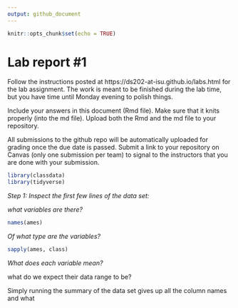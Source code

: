```yaml
---
output: github_document
---
```


<!-- README.md is generated from README.Rmd. Please edit the README.Rmd file -->


```r
knitr::opts_chunk$set(echo = TRUE)
```

# Lab report #1

Follow the instructions posted at https://ds202-at-isu.github.io/labs.html for the lab assignment. The work is meant to be finished during the lab time, but you have time until Monday evening to polish things.

Include your answers in this document (Rmd file). Make sure that it knits properly (into the md file). Upload both the Rmd and the md file to your repository.  

All submissions to the github repo will be automatically uploaded for grading once the due date is passed.
Submit a link to your repository on Canvas (only one submission per team) to signal to the instructors that you are done with your submission.

```R

library(classdata)
library(tidyverse)

```
*Step 1: Inspect the first few lines of the data set:*

*what variables are there?*
```R
names(ames)
```
*Of what type are the variables?*
```R
sapply(ames, class)
```
*What does each variable mean?*


what do we expect their data range to be?

  Simply running the summary of the data set gives up all the column names and what
